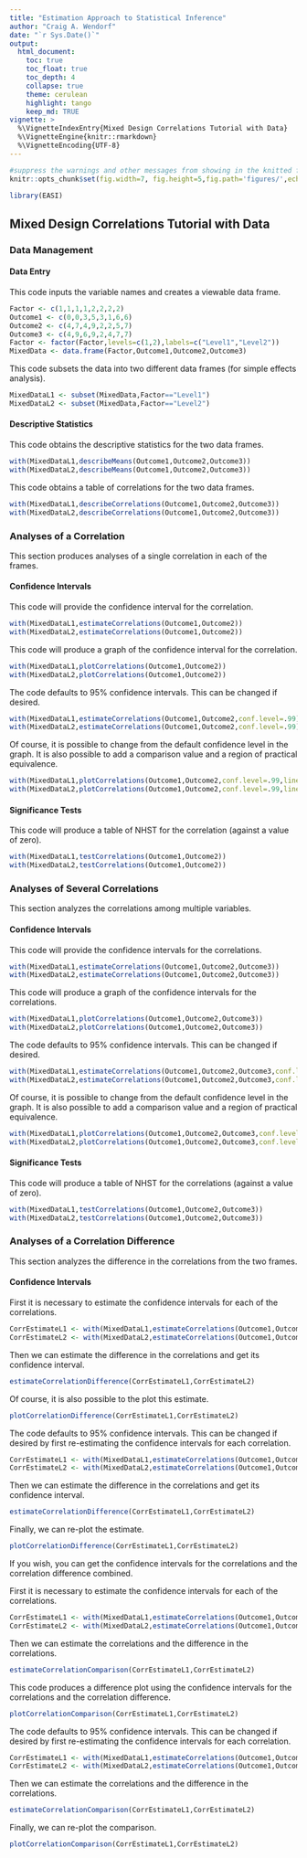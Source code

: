 ```yaml
---
title: "Estimation Approach to Statistical Inference"
author: "Craig A. Wendorf"
date: "`r Sys.Date()`"
output:
  html_document:
    toc: true
    toc_float: true
    toc_depth: 4
    collapse: true
    theme: cerulean
    highlight: tango
    keep_md: TRUE
vignette: >
  %\VignetteIndexEntry{Mixed Design Correlations Tutorial with Data}
  %\VignetteEngine{knitr::rmarkdown}
  %\VignetteEncoding{UTF-8}
---
```


```r
#suppress the warnings and other messages from showing in the knitted file.
knitr::opts_chunk$set(fig.width=7, fig.height=5,fig.path='figures/',echo=TRUE,warning=FALSE,message=FALSE)
```

```r
library(EASI)
```

## Mixed Design Correlations Tutorial with Data

### Data Management

#### Data Entry

This code inputs the variable names and creates a viewable data frame.
```r
Factor <- c(1,1,1,1,2,2,2,2)
Outcome1 <- c(0,0,3,5,3,1,6,6)
Outcome2 <- c(4,7,4,9,2,2,5,7)
Outcome3 <- c(4,9,6,9,2,4,7,7)
Factor <- factor(Factor,levels=c(1,2),labels=c("Level1","Level2"))
MixedData <- data.frame(Factor,Outcome1,Outcome2,Outcome3)
```

This code subsets the data into two different data frames (for simple effects analysis).
```r
MixedDataL1 <- subset(MixedData,Factor=="Level1")
MixedDataL2 <- subset(MixedData,Factor=="Level2")
```

#### Descriptive Statistics

This code obtains the descriptive statistics for the two data frames.
```r
with(MixedDataL1,describeMeans(Outcome1,Outcome2,Outcome3))
with(MixedDataL2,describeMeans(Outcome1,Outcome2,Outcome3))
```

This code obtains a table of correlations for the two data frames.
```r
with(MixedDataL1,describeCorrelations(Outcome1,Outcome2,Outcome3))
with(MixedDataL2,describeCorrelations(Outcome1,Outcome2,Outcome3))
```

### Analyses of a Correlation

This section produces analyses of a single correlation in each of the frames.

#### Confidence Intervals

This code will provide the confidence interval for the correlation.
```r
with(MixedDataL1,estimateCorrelations(Outcome1,Outcome2))
with(MixedDataL2,estimateCorrelations(Outcome1,Outcome2))
```

This code will produce a graph of the confidence interval for the correlation.
```r
with(MixedDataL1,plotCorrelations(Outcome1,Outcome2))
with(MixedDataL2,plotCorrelations(Outcome1,Outcome2))
```

The code defaults to 95% confidence intervals. This can be changed if desired.
```r
with(MixedDataL1,estimateCorrelations(Outcome1,Outcome2,conf.level=.99))
with(MixedDataL2,estimateCorrelations(Outcome1,Outcome2,conf.level=.99))
```

Of course, it is possible to change from the default confidence level in the graph. It is also possible to add a comparison value and a region of practical equivalence.
```r
with(MixedDataL1,plotCorrelations(Outcome1,Outcome2,conf.level=.99,line=0,rope=c(-.2,.2)))
with(MixedDataL2,plotCorrelations(Outcome1,Outcome2,conf.level=.99,line=0,rope=c(-.2,.2)))
```

#### Significance Tests

This code will produce a table of NHST for the correlation (against a value of zero).
```r
with(MixedDataL1,testCorrelations(Outcome1,Outcome2))
with(MixedDataL2,testCorrelations(Outcome1,Outcome2))
```

### Analyses of Several Correlations

This section analyzes the correlations among multiple variables.

#### Confidence Intervals

This code will provide the confidence intervals for the correlations.
```r
with(MixedDataL1,estimateCorrelations(Outcome1,Outcome2,Outcome3))
with(MixedDataL2,estimateCorrelations(Outcome1,Outcome2,Outcome3))
```

This code will produce a graph of the confidence intervals for the correlations.
```r
with(MixedDataL1,plotCorrelations(Outcome1,Outcome2,Outcome3))
with(MixedDataL2,plotCorrelations(Outcome1,Outcome2,Outcome3))
```

The code defaults to 95% confidence intervals. This can be changed if desired.
```r
with(MixedDataL1,estimateCorrelations(Outcome1,Outcome2,Outcome3,conf.level=.99))
with(MixedDataL2,estimateCorrelations(Outcome1,Outcome2,Outcome3,conf.level=.99))
```

Of course, it is possible to change from the default confidence level in the graph. It is also possible to add a comparison value and a region of practical equivalence.
```r
with(MixedDataL1,plotCorrelations(Outcome1,Outcome2,Outcome3,conf.level=.99,mu=0,rope=c(-.2,.2)))
with(MixedDataL2,plotCorrelations(Outcome1,Outcome2,Outcome3,conf.level=.99,mu=0,rope=c(-.2,.2)))
```

#### Significance Tests

This code will produce a table of NHST for the correlations (against a value of zero).
```r
with(MixedDataL1,testCorrelations(Outcome1,Outcome2,Outcome3))
with(MixedDataL2,testCorrelations(Outcome1,Outcome2,Outcome3))
```

### Analyses of a Correlation Difference

This section analyzes the difference in the correlations from the two frames.

#### Confidence Intervals

First it is necessary to estimate the confidence intervals for each of the correlations.
```r
CorrEstimateL1 <- with(MixedDataL1,estimateCorrelations(Outcome1,Outcome2))
CorrEstimateL2 <- with(MixedDataL2,estimateCorrelations(Outcome1,Outcome2))
```

Then we can estimate the difference in the correlations and get its confidence interval.
```r
estimateCorrelationDifference(CorrEstimateL1,CorrEstimateL2)
```

Of course, it is also possible to the plot this estimate.
```r
plotCorrelationDifference(CorrEstimateL1,CorrEstimateL2)
```

The code defaults to 95% confidence intervals. This can be changed if desired by first re-estimating the confidence intervals for each correlation.
```r
CorrEstimateL1 <- with(MixedDataL1,estimateCorrelations(Outcome1,Outcome2,conf.level=.99))
CorrEstimateL2 <- with(MixedDataL2,estimateCorrelations(Outcome1,Outcome2,conf.level=.99))
```

Then we can estimate the difference in the correlations and get its confidence interval.
```r
estimateCorrelationDifference(CorrEstimateL1,CorrEstimateL2)
```

Finally, we can re-plot the estimate.
```r
plotCorrelationDifference(CorrEstimateL1,CorrEstimateL2)
```

If you wish, you can get the confidence intervals for the correlations and the correlation difference combined.

First it is necessary to estimate the confidence intervals for each of the correlations.
```r
CorrEstimateL1 <- with(MixedDataL1,estimateCorrelations(Outcome1,Outcome2))
CorrEstimateL2 <- with(MixedDataL2,estimateCorrelations(Outcome1,Outcome2))
```

Then we can estimate the correlations and the difference in the correlations.
```r
estimateCorrelationComparison(CorrEstimateL1,CorrEstimateL2)
```

This code produces a difference plot using the confidence intervals for the correlations and the correlation difference.
```r
plotCorrelationComparison(CorrEstimateL1,CorrEstimateL2)
```

The code defaults to 95% confidence intervals. This can be changed if desired by first re-estimating the confidence intervals for each correlation.
```r
CorrEstimateL1 <- with(MixedDataL1,estimateCorrelations(Outcome1,Outcome2,conf.level=.99))
CorrEstimateL2 <- with(MixedDataL2,estimateCorrelations(Outcome1,Outcome2,conf.level=.99))
```

Then we can estimate the correlations and the difference in the correlations.
```r
estimateCorrelationComparison(CorrEstimateL1,CorrEstimateL2)
```

Finally, we can re-plot the comparison.
```r
plotCorrelationComparison(CorrEstimateL1,CorrEstimateL2)
```
